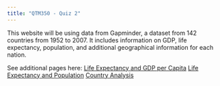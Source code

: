 ```yaml
---
title: "QTM350 - Quiz 2"
---
```


This website will be using data from Gapminder, a dataset from 142 countries from 1952 to 2007. It includes information on GDP, life expectancy, population, and additional geographical information for each nation. 

See additional pages here:
[Life Expectancy and GDP per Capita](lifegdp.qmd)
[Life Expectancy and Population](life-population.qmd)
[Country Analysis](country.qmd)

